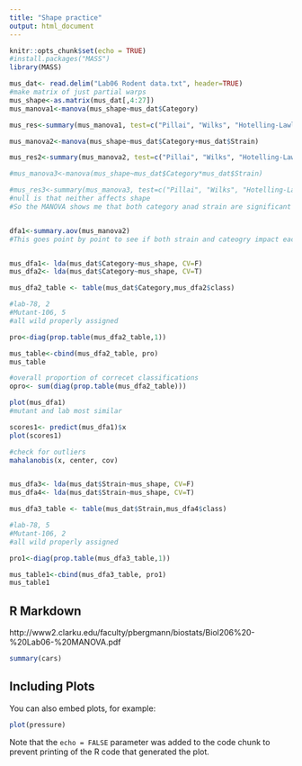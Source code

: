 ```yaml
---
title: "Shape practice"
output: html_document
---
```


```r
knitr::opts_chunk$set(echo = TRUE)
#install.packages("MASS")
library(MASS)

mus_dat<- read.delim("Lab06 Rodent data.txt", header=TRUE)
#make matrix of just partial warps
mus_shape<-as.matrix(mus_dat[,4:27])
mus_manova1<-manova(mus_shape~mus_dat$Category)

mus_res<-summary(mus_manova1, test=c("Pillai", "Wilks", "Hotelling-Lawley", "Roy"))

mus_manova2<-manova(mus_shape~mus_dat$Category+mus_dat$Strain)

mus_res2<-summary(mus_manova2, test=c("Pillai", "Wilks", "Hotelling-Lawley", "Roy"))

#mus_manova3<-manova(mus_shape~mus_dat$Category*mus_dat$Strain)

#mus_res3<-summary(mus_manova3, test=c("Pillai", "Wilks", "Hotelling-Lawley", "Roy"))
#null is that neither affects shape
#So the MANOVA shows me that both category anad strain are significant to shape


dfa1<-summary.aov(mus_manova2)
#This goes point by point to see if both strain and cateogry impact each partial warp


mus_dfa1<- lda(mus_dat$Category~mus_shape, CV=F)
mus_dfa2<- lda(mus_dat$Category~mus_shape, CV=T)

mus_dfa2_table <- table(mus_dat$Category,mus_dfa2$class)

#lab-78, 2
#Mutant-106, 5
#all wild properly assigned

pro<-diag(prop.table(mus_dfa2_table,1)) 

mus_table<-cbind(mus_dfa2_table, pro)
mus_table

#overall proportion of correcet classifications
opro<- sum(diag(prop.table(mus_dfa2_table)))

plot(mus_dfa1)
#mutant and lab most similar

scores1<- predict(mus_dfa1)$x
plot(scores1)

#check for outliers
mahalanobis(x, center, cov)


mus_dfa3<- lda(mus_dat$Strain~mus_shape, CV=F)
mus_dfa4<- lda(mus_dat$Strain~mus_shape, CV=T)

mus_dfa3_table <- table(mus_dat$Strain,mus_dfa4$class)

#lab-78, 5
#Mutant-106, 2
#all wild properly assigned

pro1<-diag(prop.table(mus_dfa3_table,1)) 

mus_table1<-cbind(mus_dfa3_table, pro1)
mus_table1
```

## R Markdown

http://www2.clarku.edu/faculty/pbergmann/biostats/Biol206%20-%20Lab06-%20MANOVA.pdf

```r
summary(cars)
```

## Including Plots

You can also embed plots, for example:

```r
plot(pressure)
```

Note that the `echo = FALSE` parameter was added to the code chunk to prevent printing of the R code that generated the plot.
